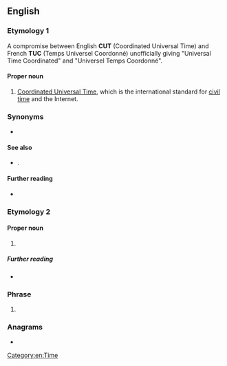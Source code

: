 ==English==

===Etymology 1===
A compromise between English '''CUT''' (Coordinated Universal Time) and French '''TUC''' (Temps Universel Coordonné) unofficially giving "Universal Time Coordinated" and "Universel Temps Coordonné".

====Proper noun====
{{en-proper noun}}

# [[Coordinated Universal Time]], which is the international standard for [[civil time]] and the Internet.

===Synonyms===
* {{l|en|GMT}}

====See also====
* {{l|en|Universal Time}}.

====Further reading====
* {{projectlink|wikipedia|lang=en|Coordinated Universal Time}}

===Etymology 2===

====Proper noun====
{{head|en|proper noun}}

# {{lb|en|US|law}} {{initialism of|en|[[uniform|Uniform]] [[traffic|Traffic]] [[code|Code]]}}

=====Further reading=====
* {{projectlink|wikipedia|lang=en|Traffic Code}}

===Phrase===
{{en-phrase}}

# {{lb|en|travel|GDS}} {{initialism of|en|[[unable]] [[to]] [[contact]]}}

===Anagrams===
* {{anagrams|en|a=ctu|TUC|UCT|cut}}

[[Category:en:Time]]